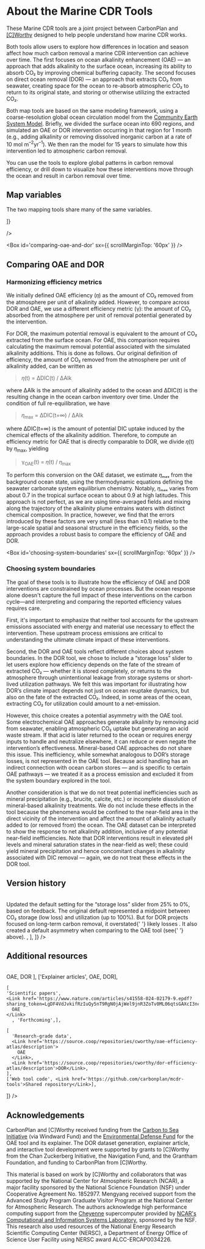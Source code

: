 # About the Marine CDR Tools

These Marine CDR tools are a joint project between CarbonPlan and [[C]Worthy](https://www.cworthy.org/) designed to help people understand how marine CDR works.

Both tools allow users to explore how differences in location and season affect how much carbon removal a marine CDR intervention can achieve over time. The first focuses on ocean alkalinity enhancement (OAE) — an approach that adds alkalinity to the surface ocean, increasing its ability to absorb CO₂ by improving chemical buffering capacity. The second focuses on direct ocean removal (DOR) — an approach that extracts CO₂ from seawater, creating space for the ocean to re-absorb atmospheric CO₂ to return to its original state, and storing or otherwise utilizing the extracted CO₂.

Both map tools are based on the same modeling framework, using a coarse-resolution global ocean circulation model from the [Community Earth System Model](https://www.cesm.ucar.edu/). Briefly, we divided the surface ocean into 690 regions, and simulated an OAE or DOR intervention occurring in that region for 1 month (e.g., adding alkalinity or removing dissolved inorganic carbon at a rate of 10 mol m<sup>–2</sup>yr<sup>–1</sup>). We then ran the model for 15 years to simulate how this intervention led to atmospheric carbon removal.

You can use the tools to explore global patterns in carbon removal efficiency, or drill down to visualize how these interventions move through the ocean and result in carbon removal over time.

## Map variables

The two mapping tools share many of the same variables.

<Table
  columns={[6]}
  start={[[1], [4], [6], [1]]}
  width={[[3], [2], [1], [6]]}
  index={false}
  sx={{
    'tr:first-of-type': { td: {color: 'blue', fontFamily: 'heading', textTransform: 'uppercase', mt: 0 }},
    'td:last-of-type': { color: 'primary', mt: 3 },
    'td': { color: 'blue' },
    'td:first-of-type': { color: 'blue' },
  }}
      data={[
        [  
      'Variable',  
      'Units',  
      'Tool',  
      '',  
    ],  
    [
      'Efficiency (DOR comparison)',
      'CO₂ absorbed / potential removal',
      'Both',
      'CO₂ removed from the atmosphere per unit of removal potential created by the DOR or OAE intervention. Higher values indicate more efficient carbon removal. For DOR, the maximum potential removal corresponds directly with the CO₂ deficit created by CO₂ extraction during the intervention period. For OAE, the maximum CO₂ removal is estimated based on the amount of alkalinity added during the intervention period and the seawater chemistry in the injection region. Accessed in OAE under the field “Efficiency (DOR comparison)” and “Efficiency” in the DOR tool.',
    ],
    [
      'Efficiency',
      'CO₂ absorbed / alkalinity added',
      'OAE only',
      'CO₂ removed per unit of alkalinity added. Higher values indicate more efficient carbon removal.',
        ],
    [ 'Spread of CO₂ uptake',
      '%',
      'OAE only, DOR forthcoming',
      'Percentage of cumulative CO₂ uptake taking place within a specified distance from the center of the intervention region.',
    ],
    [
      'Dissolved inorganic carbon (DIC)',
      'mol/m²',
      'Both',
      'Dissolved inorganic carbon (DIC) is the sum of inorganic carbon in water. Full water column values shown in the tools.',
     ],
    [
      'Surface dissolved inorganic carbon',
      'mol/m³',
      'DOR only',
      'Extracting CO₂ creates a dissolved inorganic carbon (DIC) deficit. A larger deficit means more potential for the ocean to absorb CO₂ from the atmosphere.',
    ],
    [
      'Partial pressure of CO₂ (pCO₂)',
      'µatm',
      'Both',
      'The partial pressure of carbon dioxide at the ocean surface, a measure of how much CO₂ is dissolved in seawater. Ocean carbon uptake happens when the surface ocean pCO₂ is lower than the partial pressure of CO₂ in the overlying atmosphere.',
    ],
    [
      'Air-sea CO₂ flux',
      'mol/m²/yr',
      'Both',
      'The movement of carbon dioxide between the atmosphere and the ocean. Negative values indicate ocean CO₂ uptake.',
    ],
    [
      'pH',
      'N/A',
      'Both',
      'The measurement of acidity, or free hydrogen ions, in surface waters. The lower the pH value, the more acidic the seawater.',
    ],

]}

/>

<Box id='comparing-oae-and-dor' sx={{ scrollMarginTop: '60px' }} />

## Comparing OAE and DOR

### Harmonizing efficiency metrics

We initially defined OAE efficiency (𝜂) as the amount of CO₂ removed from the atmosphere per unit of alkalinity added. However, to compare across DOR and OAE, we use a different efficiency metric (γ): the amount of CO₂ absorbed from the atmosphere per unit of removal potential generated by the intervention.

For DOR, the maximum potential removal is equivalent to the amount of CO₂ extracted from the surface ocean. For OAE, this comparison requires calculating the maximum removal potential associated with the simulated alkalinity additions. This is done as follows. Our original definition of efficiency, the amount of CO₂ removed from the atmosphere per unit of alkalinity added, can be written as

> 𝜂(t) = ∆DIC(t) / ∆Alk

where ∆Alk is the amount of alkalinity added to the ocean and ∆DIC(t) is the resulting
change in the ocean carbon inventory over time. Under the condition of full re-equilibration,
we have

> 𝜂<sub>max</sub> = ∆DIC(t=∞) / ∆Alk

where ∆DIC(t=∞) is the amount of potential DIC uptake induced by the chemical effects of the alkalinity addition. Therefore, to compute an efficiency metric for OAE that is directly comparable to DOR, we divide 𝜂(t) by 𝜂<sub>max</sub>, yielding

> γ<sub>OAE</sub>(t) = 𝜂(t) / 𝜂<sub>max</sub>

To perform this conversion on the OAE dataset, we estimate 𝜂ₘₐₓ from the background ocean state, using the thermodynamic equations defining the seawater carbonate system equilibrium chemistry. Notably, 𝜂ₘₐₓ varies from about 0.7 in the tropical surface ocean to about 0.9 at high latitudes. This approach is not perfect, as we are using time-averaged fields and mixing along the trajectory of the alkalinity plume entrains waters with distinct chemical composition. In practice, however, we find that the errors introduced by these factors are very small (less than ±0.1) relative to the large-scale spatial and seasonal structure in the efficiency fields, so the approach provides a robust basis to compare the efficiency of OAE and DOR.

<Box id='choosing-system-boundaries' sx={{ scrollMarginTop: '60px' }} />
### Choosing system boundaries

The goal of these tools is to illustrate how the efficiency of OAE and DOR interventions are constrained by ocean processes. But the ocean response alone doesn't capture the full impact of these interventions on the carbon cycle—and interpreting and comparing the reported efficiency values requires care.

First, it's important to emphasize that neither tool accounts for the upstream emissions associated with energy and material use necessary to effect the intervention. These upstream process emissions are critical to understanding the ultimate climate impact of these interventions.

Second, the DOR and OAE tools reflect different choices about system boundaries. In the DOR tool, we chose to include a “storage loss” slider to let users explore how efficiency depends on the fate of the stream of extracted CO₂ — whether it is stored completely, or returns to the atmosphere through unintentional leakage from storage systems or short-lived utilization pathways. We felt this was important for illustrating how DOR’s climate impact depends not just on ocean reuptake dynamics, but also on the fate of the extracted CO₂. Indeed, in some areas of the ocean, extracting CO₂ for utilization could amount to a net-emission.

However, this choice creates a potential asymmetry with the OAE tool. Some electrochemical OAE approaches generate alkalinity by removing acid from seawater, enabling atmospheric CO₂ uptake but generating an acid waste stream. If that acid is later returned to the ocean or requires energy inputs to handle and neutralize elsewhere, it can reduce or even negate the intervention’s effectiveness. Mineral-based OAE approaches do not share this issue. This inefficiency, while somewhat analogous to DOR’s storage losses, is not represented in the OAE tool. Because acid handling has an indirect connection with ocean carbon stores — and is specific to certain OAE pathways — we treated it as a process emission and excluded it from the system boundary explored in the tool.

Another consideration is that we do not treat potential inefficiencies such as mineral precipitation (e.g., brucite, calcite, etc.) or incomplete dissolution of mineral-based alkalinity treatments. We do not include these effects in the tool because the phenomena would be confined to the near-field area in the direct vicinity of the intervention and affect the amount of alkalinity actually added to (or removed from) the ocean. The OAE dataset can be interpreted to show the response to net alkalinity addition, inclusive of any potential near-field inefficiencies. Note that DOR interventions result in elevated pH levels and mineral saturation states in the near-field as well; these could yield mineral precipitation and hence concomitant changes in alkalinity associated with DIC removal — again, we do not treat these effects in the DOR tool.

## Version history

<Table
  columns={[5]}
  start={[[1], [2], [4]]}
  width={[[1], [2], [2]]}
  index={false}
  sx={{
    'tr:first-of-type': {
      td: {
        color: 'blue',
        fontFamily: 'heading',
        textTransform: 'uppercase',
      },
    },
    'td:first-of-type': { color: 'blue', fontFamily: 'mono' },
  }}
  data={[
    ['Date', 'OAE', 'DOR'],
    ['10-15-2024', 'Initial release', 'N/A'],
    [
      '06-04-2025',
      'Corrected DIC units; small correction to DIC and Efficiency calculations to account for variation in sea surface height; added new field titled “Efficiency (DOR comparison)” to enable direct comparisons with the DOR data',
      'Initial release',
    ],
    [
      '06-11-2025',
      'N/A',
      <>
        Updated the default setting for the “storage loss” slider from 25% to
        0%, based on feedback. The original default represented a midpoint
        between CO₂ storage (low loss) and utilization (up to 100%). But for DOR
        projects focused on long-term carbon removal, it overstated{' '}
        <Link href='https://www.nature.com/articles/s41467-018-04423-1'>
          likely losses
        </Link>
        . It also created a default asymmetry when comparing to the OAE tool (see{' '}
        <Link href='#choosing-system-boundaries'>above</Link>).
      </>,
    ],
  ]}
/>

## Additional resources

<Table
  columns={[3]}
  start={[[1], [2], [3], ]}
  width={[[1], [1], [1], ]}
  index={false}
  sx={{
    'td:first-of-type': { color: 'blue' },
  }}  
      data={[
        ['Map tools', 
        <Link href='https://carbonplan.org/research/oae-efficiency'>OAE</Link>,
          <Link href='https://carbonplan.org/research/dor-efficiency'>DOR</Link>
        ],
        ['Explainer articles',
    <Link href='https://carbonplan.org/research/oae-efficiency-explainer'>OAE</Link>,
          <Link href='https://carbonplan.org/research/dor-efficiency-explainer'>DOR</Link>],
    
    [
    'Scientific papers',
    <Link href='https://www.nature.com/articles/s41558-024-02179-9.epdf?sharing_token=LgDF4VdJvkifRzIuQy5nT9RgN0jAjWel9jnR3ZoTv0ML06qtsGAXcI3ncw2VKMdvNBF8yc3ykUNvQP2YZSZZg3VEb8eJNbnayufBxkZ0cVTHRB4myOJv4osBgWv1OPyMNfRCLYPLT3MancsjfEhCqWMLGD_VUA_LXbALrR9640c%3D'>
      OAE
    </Link>
      , 'Forthcoming',],

    [
      'Research-grade data',
      <Link href='https://source.coop/repositories/cworthy/oae-efficiency-atlas/description'>
        OAE
      </Link>,
      <Link href='https://source.coop/repositories/cworthy/dor-efficiency-atlas/description'>DOR</Link>,
    ],
    ['Web tool code', <Link href='https://github.com/carbonplan/mcdr-tools'>Shared repository</Link>],

]}
/>

## Acknowledgements

CarbonPlan and [C]Worthy received funding from the [Carbon to Sea Initiative](https://carbontosea.org/) (via Windward Fund) and the [Environmental Defense Fund](https://www.edf.org/) for the OAE tool and its explainer. The DOR dataset generation, explainer article, and interactive tool development were supported by grants to [C]Worthy from the Chan Zuckerberg Initiative, the Navigation Fund, and the Grantham Foundation, and funding to CarbonPlan from [C]Worthy.

This material is based on work by [C]Worthy and collaborators that was supported by the National Center for Atmospheric Research (NCAR), a major facility sponsored by the National Science Foundation (NSF) under Cooperative Agreement No. 1852977. Mengyang received support from the Advanced Study Program Graduate Visitor Program at the National Center for Atmospheric Research. The authors acknowledge high performance computing support from the [Cheyenne](https://doi.org/10.5065/D6RX99HX) supercomputer provided by [NCAR's Computational and Information Systems Laboratory](https://www.cisl.ucar.edu/), sponsored by the NSF. This research also used resources of the National Energy Research Scientific Computing Center (NERSC), a Department of Energy Office of Science User Facility using NERSC award ALCC-ERCAP0034226.
